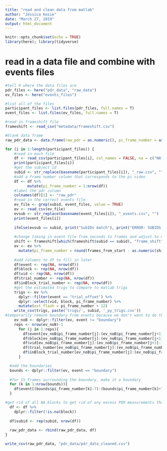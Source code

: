 ```yaml
---
title: "read and clean data from matlab"
author: "Jessica Kosie"
date: "March 27, 2019"
output: html_document
---
```


```r
knitr::opts_chunk$set(echo = TRUE)
library(here); library(tidyverse)
```
# read in a data file and combine with events files
```r

#tell R where the data files are
pdr_files <- here("pdr_data", "raw_data")
ev_files <- here("events_files")

#list all of the files
participant_files <- list.files(pdr_files, full.names = T)
event_files <- list.files(ev_files, full.names = T)

#read in frameshift file
frameshift <- read_csv("metadata/frameshift.csv")

#blank data frame
raw_pdr_data <- data.frame(raw_pdr = as.numeric(), pi_frame_number = as.numeric(), event = as.character(), block = as.character(), video = as.character(), subid = as.character())

for (i in 1:length(participant_files)) {
    #read in each file
    df <- read_csv(participant_files[i], col_names = FALSE, na = c("NA", "NaN"))
    print(participant_files[i])
    #get the subject id
    subid <- str_replace(basename(participant_files[i]), "_raw.csv", "")
    #add a frame number column that corresponds to the pi video
    df <- df %>% 
          mutate(pi_frame_number = 1:nrow(df))
    #label the pdr column
    colnames(df)[1] <- "raw_pdr"
    #read in the correct events file
    ev_file <- grep(subid, event_files, value = TRUE)
    ev <- read_csv(ev_file)
    evsub <- str_replace(basename(event_files[i]), "_events.csv", "")
    print(event_files[i])
    
    ifelse(evsub == subid, print("SubIDs match"), print("ERROR: SUBIDS DO NOT MATCH!"))
    
    #change timing in event file from seconds to frames and adjust to match pi video
    shift <- frameshift[which(frameshift$subid == subid), "frame_shift"]
    ev <- ev %>% 
      mutate(pi_frame_number = round(frames_from_start - as.numeric(shift[1]), 0))
    
    #add columns to df to fill in later
    df$event <- rep(NA, nrow(df))
    df$block <- rep(NA, nrow(df))
    df$vid <- rep(NA, nrow(df))
    df$trial_number <- rep(NA, nrow(df))
    df$inBlock_trial_number <- rep(NA, nrow(df))
    #get the estimated trigs to compare to matlab trigs
    trigs <- ev %>% 
      dplyr::filter(event == "trial_offset") %>% 
      dplyr::select(vid, block, pi_frame_number) %>% 
      mutate(est_flash = pi_frame_number + 12)
    write_csv(trigs, paste('trigs/', subid, '_py_trigs.csv'))
#temporarily remove boundary from events because we don't want to do the same thing with the boundary regions
    ev_noB <- dplyr::filter(ev, event != "boundary")
    reps <- nrow(ev_noB)-1
      for (j in 1:reps){
        df$event[ev_noB$pi_frame_number[j]:(ev_noB$pi_frame_number[j+1]-1)] <- ev_noB$event[j]
        df$block[ev_noB$pi_frame_number[j]:(ev_noB$pi_frame_number[j+1]-1)] <- ev_noB$block[j]
        df$vid[ev_noB$pi_frame_number[j]:(ev_noB$pi_frame_number[j+1]-1)] <- ev_noB$vid[j]
        df$trial_number[ev_noB$pi_frame_number[j]:(ev_noB$pi_frame_number[j+1]-1)] <- ev_noB$trial_number[j]
        df$inBlock_trial_number[ev_noB$pi_frame_number[j]:(ev_noB$pi_frame_number[j+1]-1)] <- ev_noB$inBlock_trial_number[j]
      }

  #add the boundaries
  bounds <- dplyr::filter(ev, event == "boundary")
  
  #for 15 frames surrounding the boundary, make it a boundary
  for (k in 1:nrow(bounds)){
    df$event[(bounds$pi_frame_number[k]-7):(bounds$pi_frame_number[k]+7)] <- "boundary"
  }

#get rid of all NA blocks to get rid of any excess PDR measurements that are before/after the stimuli is playing
  df <- df %>% 
    dplyr::filter(!is.na(block))
  
  df$subid <- rep(subid, nrow(df))
  
  raw_pdr_data <- rbind(raw_pdr_data, df)
}

write_csv(raw_pdr_data, "pdr_data/pdr_data_cleaned.csv")

```



